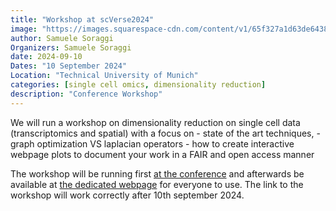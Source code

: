 ```yaml
---
title: "Workshop at scVerse2024"
image: "https://images.squarespace-cdn.com/content/v1/65f327a1d63de64385123101/2e16d2bc-b1a4-4746-b1ba-c88709029398/scverse_bw_300x300.png?format=1500w"
author: Samuele Soraggi
Organizers: Samuele Soraggi
date: 2024-09-10
Dates: "10 September 2024"
Location: "Technical University of Munich"
categories: [single cell omics, dimensionality reduction]
description: "Conference Workshop"
---
```


We will run a workshop on dimensionality reduction on single cell data (transcriptomics and spatial) with a focus on 
- state of the art techniques, 
- graph optimization VS laplacian operators
- how to create interactive webpage plots to document your work in a FAIR and open access manner

The workshop will be running first [at the conference](https://scverse.org/conference2024) and afterwards be available at [the dedicated webpage](https://hds-sandbox.github.io/scverse-2024-workshop) for everyone to use. The link to the workshop will work correctly after 10th september 2024.
